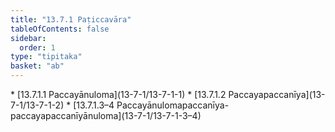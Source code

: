 ```yaml
---
title: "13.7.1 Paṭiccavāra"
tableOfContents: false
sidebar:
  order: 1
type: "tipitaka"
basket: "ab"
---
```



<DynamicBreadcrumb />



<TableOfContents>
* [13.7.1.1 Paccayānuloma](13-7-1/13-7-1-1)
* [13.7.1.2 Paccayapaccanīya](13-7-1/13-7-1-2)
* [13.7.1.3–4 Paccayānulomapaccanīya-paccayapaccanīyānuloma](13-7-1/13-7-1-3–4)
</TableOfContents>
